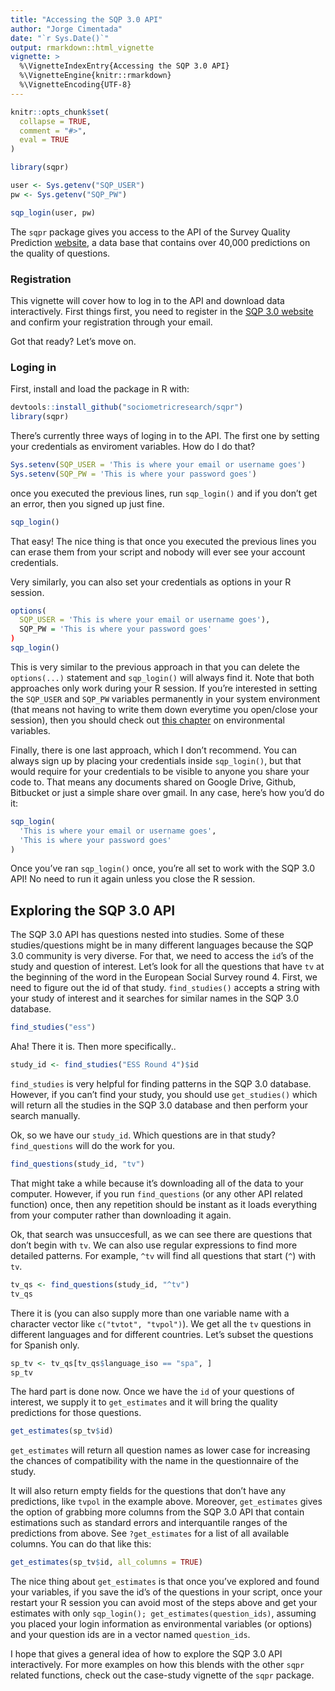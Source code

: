 ```yaml
---
title: "Accessing the SQP 3.0 API"
author: "Jorge Cimentada"
date: "`r Sys.Date()`"
output: rmarkdown::html_vignette
vignette: >
  %\VignetteIndexEntry{Accessing the SQP 3.0 API}
  %\VignetteEngine{knitr::rmarkdown}
  %\VignetteEncoding{UTF-8}
---
```


```r
knitr::opts_chunk$set(
  collapse = TRUE,
  comment = "#>",
  eval = TRUE
)
```

```r
library(sqpr)

user <- Sys.getenv("SQP_USER")
pw <- Sys.getenv("SQP_PW")

sqp_login(user, pw)
```


The `sqpr` package gives you access to the API of the Survey Quality Prediction [website](http://sqp.upf.edu/), a data base that contains over 40,000 predictions on the quality of questions.

### Registration

This vignette will cover how to log in to the API and download data interactively. First things first, you need to register in the [SQP 3.0 website](http://sqp.upf.edu/accounts/register/) and confirm your registration through your email.

Got that ready? Let's move on.

### Loging in

First, install and load the package in R with:
```r
devtools::install_github("sociometricresearch/sqpr")
library(sqpr)
```

There's currently three ways of loging in to the API. The first one by setting your credentials as enviroment variables. How do I do that?

```r
Sys.setenv(SQP_USER = 'This is where your email or username goes')
Sys.setenv(SQP_PW = 'This is where your password goes')
```

once you executed the previous lines, run `sqp_login()` and if you don't get an error, then you signed up just fine.

```r
sqp_login()
```

That easy! The nice thing is that once you executed the previous lines you can erase them from your script and nobody will ever see your account credentials.

Very similarly, you can also set your credentials as options in your R session.

```r
options(
  SQP_USER = 'This is where your email or username goes'),
  SQP_PW = 'This is where your password goes'
)
sqp_login()
```

This is very similar to the previous approach in that you can delete the `options(...)` statement and `sqp_login()` will always find it. Note that both approaches only work during your R session. If you're interested in setting the `SQP_USER` and `SQP_PW` variables permanently in your system environment (that means not having to write them down everytime you open/close your session), then you should check out [this chapter](https://csgillespie.github.io/efficientR/r-startup.html#renviron) on environmental variables.

Finally, there is one last approach, which I don't recommend. You can always sign up by placing your credentials inside `sqp_login()`, but that would require for your credentials to be visible to anyone you share your code to. That means any documents shared on Google Drive, Github, Bitbucket or just a simple share over gmail. In any case, here's how you'd do it:

```r
sqp_login(
  'This is where your email or username goes',
  'This is where your password goes'
)
```

Once you've ran `sqp_login()` once, you're all set to work with the SQP 3.0 API! No need to run it again unless you close the R session.

## Exploring the SQP 3.0 API

The SQP 3.0 API has questions nested into studies. Some of these studies/questions might be in many different languages because the SQP 3.0 community is very diverse. For that, we need to access the `id`'s of the study and question of interest. Let's look for all the questions that have `tv` at the beginning of the word in the European Social Survey round 4. First, we need to figure out the id of that study. `find_studies()` accepts a string with your study of interest and it searches for similar names in the SQP 3.0 database.

```r
find_studies("ess")
```

Aha! There it is. Then more specifically..
```r
study_id <- find_studies("ESS Round 4")$id
```

`find_studies` is very helpful for finding patterns in the SQP 3.0 database. However, if you can't find your study, you should use `get_studies()` which will return all the studies in the SQP 3.0 database and then perform your search manually.


Ok, so we have our `study_id`. Which questions are in that study? `find_questions` will do the work for you.

```r
find_questions(study_id, "tv")
```

That might take a while because it's downloading all of the data to your computer. However, if you run `find_questions` (or any other API related function) once, then any repetition should be instant as it loads everything from your computer rather than downloading it again.

Ok, that search was unsuccesfull, as we can see there are questions that don't begin with `tv`. We can also use regular expressions to find more detailed patterns. For example, `^tv` will find all questions that start (`^`) with `tv`.

```r
tv_qs <- find_questions(study_id, "^tv")
tv_qs
```

There it is (you can also supply more than one variable name with a character vector like `c("tvtot", "tvpol")`). We get all the `tv` questions in different languages and for different countries. Let's subset the questions for Spanish only.

```r
sp_tv <- tv_qs[tv_qs$language_iso == "spa", ]
sp_tv
```

The hard part is done now. Once we have the `id` of your questions of interest, we supply it to `get_estimates` and it will bring the quality predictions for those questions.

```r
get_estimates(sp_tv$id)
```

`get_estimates` will return all question names as lower case for increasing the chances of compatibility with the name in the questionnaire of the study.

It will also return empty fields for the questions that don't have any predictions, like `tvpol` in the example above. Moreover, `get_estimates` gives the option of grabbing more columns from the SQP 3.0 API that contain estimations such as standard errors and interquantile ranges of the predictions from above. See `?get_estimates` for a list of all available columns. You can do that like this:

```r
get_estimates(sp_tv$id, all_columns = TRUE)
```

The nice thing about `get_estimates` is that once you've explored and found your variables, if you save the id's of the questions in your script, once your restart your R session you can avoid most of the steps above and get your estimates with only `sqp_login(); get_estimates(question_ids)`, assuming you placed your login information as environmental variables (or options) and your question ids are in a vector named `question_ids`.

I hope that gives a general idea of how to explore the SQP 3.0 API interactively. For more examples on how this blends with the other `sqpr` related functions, check out the case-study vignette of the `sqpr` package.
